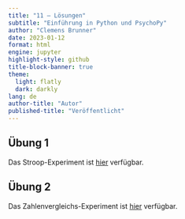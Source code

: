 ```yaml
---
title: "11 – Lösungen"
subtitle: "Einführung in Python und PsychoPy"
author: "Clemens Brunner"
date: 2023-01-12
format: html
engine: jupyter
highlight-style: github
title-block-banner: true
theme:
  light: flatly
  dark: darkly
lang: de
author-title: "Autor"
published-title: "Veröffentlicht"
---
```


## Übung 1

Das Stroop-Experiment ist [hier](stroop.zip) verfügbar.


## Übung 2

Das Zahlenvergleichs-Experiment ist [hier](number_comparison.zip) verfügbar.
